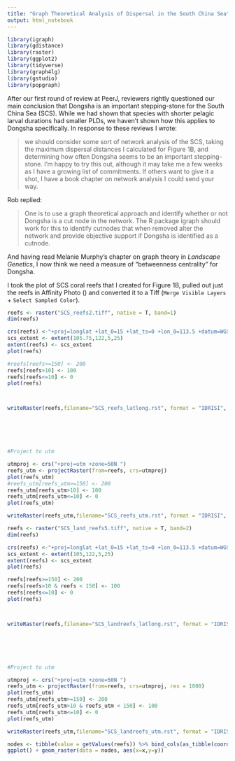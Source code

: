 ```yaml
---
title: "Graph Theoretical Analysis of Dispersal in the South China Sea"
output: html_notebook
---
```


```r
library(igraph)
library(gdistance)
library(raster)
library(ggplot2)
library(tidyverse)
library(graph4lg)
library(gstudio)
library(popgraph)
```

After our first round of review at PeerJ, reviewers rightly questioned our main conclusion that Dongsha is an important stepping-stone for the South China Sea (SCS). While we had shown that species with shorter pelagic larval durations had smaller PLDs, we haven't shown how this applies to Dongsha specifically. In response to these reviews I wrote:

> we should consider some sort of network analysis of the SCS, taking the maximum dispersal distances I calculated for Figure 1B, and determining how often Dongsha seems to be an important stepping-stone. I’m happy to try this out, although it may take me a few weeks as I have a growing list of commitments. If others want to give it a shot, I have a book chapter on network analysis I could send your way.

Rob replied:

>  One is to use a graph theoretical approach and identify whether or not Dongsha is a cut node in the network.  The R package igraph should work for this to identify cutnodes that when removed alter the network and provide objective support if Dongsha is identified as a cutnode. 

And having read Melanie Murphy's chapter on graph theory in *Landscape Genetics*, I now think we need a measure of "betweenness centrality" for Dongsha.

I took the plot of SCS coral reefs that I created for Figure 1B, pulled out just the reefs in Affinity Photo () and converted it to a Tiff (`Merge Visible Layers` + `Select Sampled Color`).



```r
reefs <- raster("SCS_reefs2.tiff", native = T, band=1)
dim(reefs)

crs(reefs) <-"+proj=longlat +lat_0=15 +lat_ts=0 +lon_0=113.5 +datum=WGS84"
scs_extent <- extent(105.75,122,5,25)
extent(reefs) <- scs_extent
plot(reefs)

#reefs[reefs>=150] <- 200
reefs[reefs>10] <- 100
reefs[reefs<=10] <- 0
plot(reefs)



writeRaster(reefs,filename="SCS_reefs_latlong.rst", format = "IDRISI", overwrite=T)






#Project to utm

utmproj <- crs("+proj=utm +zone=50N ")
reefs_utm <- projectRaster(from=reefs, crs=utmproj)
plot(reefs_utm)
#reefs_utm[reefs_utm>=150] <- 200
reefs_utm[reefs_utm>10] <- 100
reefs_utm[reefs_utm<=10] <- 0
plot(reefs_utm)

writeRaster(reefs_utm,filename="SCS_reefs_utm.rst", format = "IDRISI", overwrite=T)
```


```r


reefs <- raster("SCS_land_reefs5.tiff", native = T, band=2)
dim(reefs)

crs(reefs) <-"+proj=longlat +lat_0=15 +lat_ts=0 +lon_0=113.5 +datum=WGS84"
scs_extent <- extent(105,122,5,25)
extent(reefs) <- scs_extent
plot(reefs)

reefs[reefs>=150] <- 200
reefs[reefs>10 & reefs < 150] <- 100
reefs[reefs<=10] <- 0
plot(reefs)



writeRaster(reefs,filename="SCS_landreefs_latlong.rst", format = "IDRISI", overwrite=T)






#Project to utm

utmproj <- crs("+proj=utm +zone=50N ")
reefs_utm <- projectRaster(from=reefs, crs=utmproj, res = 1000)
plot(reefs_utm)
reefs_utm[reefs_utm>=150] <- 200
reefs_utm[reefs_utm>10 & reefs_utm < 150] <- 100
reefs_utm[reefs_utm<=10] <- 0
plot(reefs_utm)

writeRaster(reefs_utm,filename="SCS_landreefs_utm.rst", format = "IDRISI", overwrite=T)

nodes <- tibble(value = getValues(reefs)) %>% bind_cols(as_tibble(coordinates(reefs))) %>% filter(value>0)
ggplot() + geom_raster(data = nodes, aes(x=x,y=y))
```
